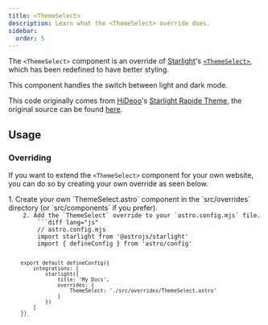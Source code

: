 ```yaml
---
title: <ThemeSelect>
description: Learn what the <ThemeSelect> override does.
sidebar:
  order: 5
---
```




The `<ThemeSelect>` component is an override of [Starlight](https://starlight.astro.build)'s
[`<ThemeSelect>`](https://starlight.astro.build/reference/overrides/#themeselect),
which has been redefined to have better styling.

This component handles the switch between light and dark mode.

This code originally comes from [HiDeoo](https://github.com/HiDeoo)'s [Starlight Rapide Theme](https://starlight-theme-rapide.vercel.app/),
the original source can be found [here](https://github.com/HiDeoo/starlight-theme-rapide/blob/main/packages/starlight-theme-rapide/overrides/ThemeSelect.astro).

## Usage

### Overriding

If you want to extend the `<ThemeSelect>` component for your own website, you can do so by creating your own override as seen below.

<Steps>
	1. Create your own `ThemeSelect.astro` component in the `src/overrides` directory (or `src/components` if you prefer).
        <Code code={ThemeSelect} lang="astro" title="src/overrides/ThemeSelect.astro" />
    2. Add the `ThemeSelect` override to your `astro.config.mjs` file.
		```diff lang="js"
		// astro.config.mjs
		import starlight from '@astrojs/starlight'
		import { defineConfig } from 'astro/config'

		export default defineConfig({
			integrations: [
				starlight({
					title: 'My Docs',
					overrides: {
						ThemeSelect: './src/overrides/ThemeSelect.astro'
					}
				})
			]
		})
		```
</Steps>

